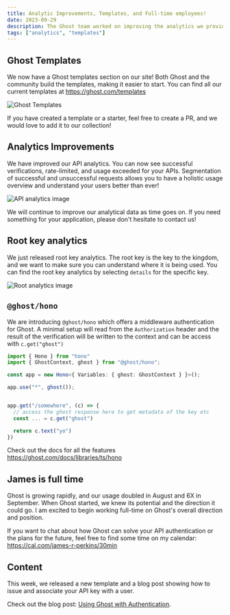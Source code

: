 ```yaml
---
title: Analytic Improvements, Templates, and Full-time employees!
date: 2023-09-29
description: The Ghost team worked on improving the analytics we provide. We also introduced templates, to make it easier to get started!
tags: ["analytics", "templates"]
---
```


## Ghost Templates

We now have a Ghost templates section on our site! Both Ghost and the community build the templates, making it easier to start. You can find all our current templates at https://ghost.com/templates

![Ghost Templates](/images/changelog/sept-29/ghost-template.png)

If you have created a template or a starter, feel free to create a PR, and we would love to add it to our collection!

## Analytics Improvements

We have improved our API analytics. You can now see successful verifications, rate-limited, and usage exceeded for your APIs. Segmentation of successful and unsuccessful requests allows you to have a holistic usage overview and understand your users better than ever!

![API analytics image](/images/changelog/sept-29/usage-analytics.png)

We will continue to improve our analytical data as time goes on. If you need something for your application, please don't hesitate to contact us!

## Root key analytics

We just released root key analytics. The root key is the key to the kingdom, and we want to make sure you can understand where it is being used. You can find the root key analytics by selecting `details` for the specific key.

![Root analytics image](/images/changelog/sept-29/root-key-analytics.png)

## `@ghost/hono`

We are introducing `@ghost/hono` which offers a middleware authentication for Ghost. A minimal setup will read from the `Authorization` header and the result of the verification will be written to the context and can be access with `c.get("ghost")`

```typescript
import { Hono } from "hono"
import { GhostContext, ghost } from "@ghost/hono";

const app = new Hono<{ Variables: { ghost: GhostContext } }>();

app.use("*", ghost());


app.get("/somewhere", (c) => {
  // access the ghost response here to get metadata of the key etc
  const ... = c.get("ghost")

  return c.text("yo")
})
```

Check out the docs for all the features https://ghost.com/docs/libraries/ts/hono

## James is full time

Ghost is growing rapidly, and our usage doubled in August and 6X in September. When Ghost started, we knew its potential and the direction it could go. I am excited to begin working full-time on Ghost's overall direction and position.

If you want to chat about how Ghost can solve your API authentication or the plans for the future, feel free to find some time on my calendar: https://cal.com/james-r-perkins/30min

## Content

This week, we released a new template and a blog post showing how to issue and associate your API key with a user.

Check out the blog post: [Using Ghost with Authentication](https://ghost.com/blog/using-ghost-with-auth).
